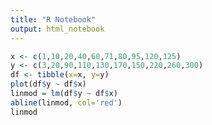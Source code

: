 ```yaml
---
title: "R Notebook"
output: html_notebook
---
```


```r
x <- c(1,10,20,40,60,71,80,95,120,125)
y <- c(3,20,90,110,130,170,150,220,260,300)
df <- tibble(x=x, y=y)
plot(df$y ~ df$x)
linmod = lm(df$y ~ df$x)
abline(linmod, col='red')
linmod
```
